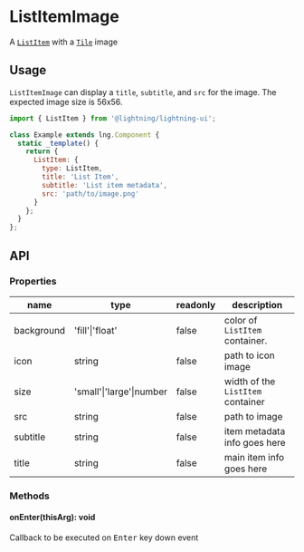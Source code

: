
# ListItemImage

A [`ListItem`](?path=/docs/listitem--basic) with a [`Tile`](?path=/docs/tile--basic) image

## Usage

`ListItemImage` can display a `title`, `subtitle`, and `src` for the image. The expected image size is 56x56.

```js
import { ListItem } from '@lightning/lightning-ui';

class Example extends lng.Component {
  static _template() {
    return {
      ListItem: {
        type: ListItem,
        title: 'List Item',
        subtitle: 'List item metadata',
        src: 'path/to/image.png'
      }
    };
  }
};
```

<Canvas>
  <Story id="listitemimage--basic" />
</Canvas>

## API

### Properties

name|type|readonly|description
--|--|--|--
background|'fill'\|'float'|false|color of `ListItem` container.
icon|string|false|path to icon image
size|'small'\|'large'\|number|false|width of the `ListItem` container
src|string|false|path to image
subtitle|string|false|item metadata info goes here
title|string|false|main item info goes here

### Methods

#### onEnter(thisArg): void

Callback to be executed on <kbd>Enter</kbd> key down event
